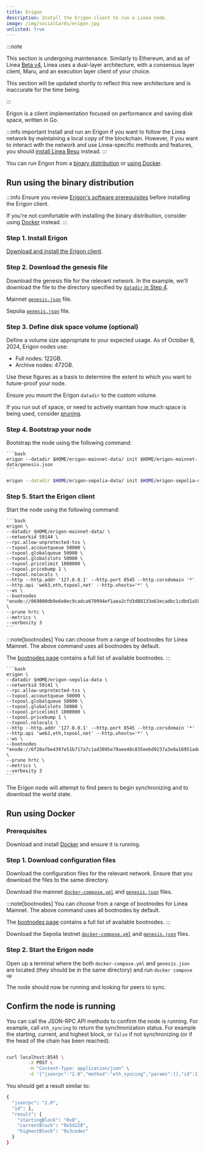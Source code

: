```yaml
---
title: Erigon
description: Install the Erigon client to run a Linea node.
image: /img/socialCards/erigon.jpg
unlisted: true
---
```




:::note

This section is undergoing maintenance. Similarly to Ethereum, and as of Linea [Beta v4](../../../release-notes.mdx#beta-v40), 
Linea uses a dual-layer architecture, with a consensus layer client, Maru, and an execution layer 
client of your choice. 

This section will be updated shortly to reflect this new architecture and is inaccurate for the time
being.

:::

Erigon is a client implementation focused on performance and saving disk space, written in Go.

:::info important
Install and run an Erigon if you want to follow the Linea network by 
maintaining a local copy of the blockchain. However, if you want to interact with the network and use
Linea-specific methods and features, you should [install Linea Besu](./linea-besu.mdx) instead.
:::

You can run Erigon from a [binary distribution](#run-using-the-binary-distribution) or [using Docker](#run-using-docker).

## Run using the binary distribution

:::info
Ensure you review [Erigon's software prerequisites](https://erigon.gitbook.io/erigon/basic-usage/getting-started#software-prerequisites)
before installing the Erigon client.

If you're not comfortable with installing the binary distribution, consider using [Docker](#run-using-docker) instead.
:::

### Step 1. Install Erigon

[Download and install the Erigon client](https://erigon.gitbook.io/erigon/basic-usage/getting-started).

### Step 2. Download the genesis file

Download the genesis file for the relevant network. In the example, we'll download the file to the
directory specified by [`datadir` in Step 4](#step-4-bootstrap-your-node).

<Tabs groupId="networks" className="my-tabs">
  <TabItem value="mainnet" label="Mainnet">
  
  Mainnet [`genesis.json`](pathname:///files/erigon/mainnet/genesis.json) file.
  
  </TabItem>
  <TabItem value="Linea Sepolia" label="Linea Sepolia">
  
  Sepolia [`genesis.json`](pathname:///files/erigon/sepolia/genesis.json) file.
  
  </TabItem>
</Tabs>

### Step 3. Define disk space volume (optional)

Define a volume size appropriate to your expected usage. As of October 8, 2024, Erigon nodes use:
- Full nodes: 122GB.
- Archive nodes: 472GB.

Use these figures as a basis to determine the extent to which you want to future-proof your node.

Ensure you mount the Erigon `datadir` to the custom volume.

If you run out of space, or need to actively maintain how much space is being used, consider
[pruning](https://erigon.gitbook.io/erigon/advanced-usage/options).

<VolumeCreation />

### Step 4. Bootstrap your node

Bootstrap the node using the following command:

<Tabs groupId="networks" className="my-tabs">
  <TabItem value="mainnet" label="Mainnet">
  
    ```bash
    erigon --datadir $HOME/erigon-mainnet-data/ init $HOME/erigon-mainnet-data/genesis.json
    ```
  
  </TabItem>
  
  <TabItem value="Linea Sepolia" label="Linea Sepolia">
  
  ```bash
  erigon --datadir $HOME/erigon-sepolia-data/ init $HOME/erigon-sepolia-data/genesis.json
  ```
  
  </TabItem>
</Tabs>

### Step 5. Start the Erigon client

Start the node using the following command:

<Tabs groupId="networks" className="my-tabs">
  <TabItem value="mainnet" label="Mainnet">
  
    ```bash
    erigon \
    --datadir $HOME/erigon-mainnet-data/ \
    --networkid 59144 \
    --rpc.allow-unprotected-txs \
    --txpool.accountqueue 50000 \
    --txpool.globalqueue 50000 \
    --txpool.globalslots 50000 \
    --txpool.pricelimit 1000000 \
    --txpool.pricebump 1 \
    --txpool.nolocals \
    --http --http.addr '127.0.0.1' --http.port 8545 --http.corsdomain '*' --http.api 'web3,eth,txpool,net' --http.vhosts='*' \
    --ws \
    --bootnodes "enode://069800db9e6e0ec9cadca670994ef1aea2cfd3d88133e63ecadbc1cdbd1a5847b09838ee08d8b5f02a9c32ee13abeb4d4104bb5514e5322c9d7ee19f41ff3e51@3.132.73.210:31002,enode://a8e03a71eab12ec4b47bb6e19169d8e4dc7a58373a2476969bbe463f2dded6003037fa4dd5f71e15027f7fc8d7340956fbbefed67ddd116ac19a7f74da034b61@3.132.73.210:31003,enode://97706526cf79df9d930003644f9156805f6c8bd964fc79e083444f7014ce10c9bdd2c5049e63b58040dca1d4c82ebef970822198cf0714de830cff4111534ff1@18.223.198.165:31004,enode://24e1c654a801975a96b7f54ebd7452ab15777fc635c1db25bdbd4425fdb04e7f4768e9e838a87ab724320a765e41631d5d37758c933ad0e8668693558125c8aa@18.223.198.165:31000,enode://27010891d960f73d272a553f72b6336c6698db3ade98d631f09c764e57674a797be5ebc6829ddbb65ab564f439ebc75215d20aa98b6f351d12ea623e7d139ac3@3.132.73.210:31001,enode://228e1b8a4931e46f383e30721dac21fb8fb4e5e1b32c870e13b25478c82db3dc1cd9e7ceb93d302a766466b55638cc9c5cbfc43aa48fa41ced19baf365951f76@3.1.142.64:31002,enode://c22eb0d40fc3ad5ea710aeddea906567778166bfe18c157955e8c39b23a46c45db18a0fa2ba07f2b64c81178a8c796aec2a29151533920ead06fcdfc6d8d03c6@47.128.192.57:31004,enode://8ce733abe39fd7ae0a278b9893f85c1193c611a3886168690dd843435460f22cc4d61f9e8d0ace7f5905836a665319a31cccdaacdada2acc69972c382ecce7db@3.1.142.64:31003,enode://b7c1b2bed65a855f7a2104aac9a14674dfdf018fdac763415b373b29ce18cdb81d36328ba4e5c9f12629f3a50c3e8f9ee048f22dbdbe93a82813da89c6b81334@51.20.235.126:31004,enode://95270e0550848a72fb141cf27f1c4ea10714edde365b411dc0fa06c81c0f282ce155eb9fa472b6b8bb9ee98395eeaf4c5a7b02a01fe58b37ea98ba152eda4c37@13.50.94.193:31000,enode://72013391755f24f08567b932feeeec4c893c06e0b1fb480890c83bf87fd277ad86a5ab9cb586db9ae9970371a2f8cb0c96f6c9f69045abca0fb801db7f047138@51.20.235.126:31001" \
    --prune hrtc \
    --metrics \
    --verbosity 3
    ```

  :::note[bootnodes]
  You can choose from a range of bootnodes for Linea Mainnet. The above command uses 
  all bootnodes by default.

  The [bootnodes page](bootnodes.mdx) contains a full list of available bootnodes.
  :::
  
  </TabItem>
  <TabItem value="Linea Sepolia" label="Linea Sepolia">
  
    ```bash
    erigon \
    --datadir $HOME/erigon-sepolia-data \
    --networkid 59141 \
    --rpc.allow-unprotected-txs \
    --txpool.accountqueue 50000 \
    --txpool.globalqueue 50000 \
    --txpool.globalslots 50000 \
    --txpool.pricelimit 1000000 \
    --txpool.pricebump 1 \
    --txpool.nolocals \
    --http --http.addr '127.0.0.1' --http.port 8545 --http.corsdomain '*' --http.api 'web3,eth,txpool,net' --http.vhosts='*' \
    --ws \
    --bootnodes "enode://6f20afbe4397e51b717a7c1ad3095e79aee48c835eebd9237a3e8a16951ade1fe0e66e981e30ea269849fcb6ba03d838da37f524fabd2a557474194a2e2604fa@18.221.100.27:31002,enode://ce1e0d8e0500cb5c0ac56bdcdafb2d6320c3a2c5125b5ccf12f5dfc9b47ee74acbcafc32559017613136c9c36a0ce74ba4f83b7fb8244f099f3b15708d9d3129@3.23.75.47:31000,enode://1b026a5eb0ae74300f58987d235ef0e3a550df963345cb3574be3b0b54378bd11f14dfd515a8976f2c2d2826090e9507b8ccc24f896a9ffffffcabcfd996a733@3.129.120.128:31001" \
    --prune hrtc \
    --metrics \
    --verbosity 3
    ```
  </TabItem>
</Tabs>

The Erigon node will attempt to find peers to begin synchronizing and to download the world state.

## Run using Docker

### Prerequisites

Download and install [Docker](https://docker.com/products/docker-desktop/) and ensure it is 
running.

### Step 1. Download configuration files

Download the configuration files for the relevant network. Ensure that you download the files to the same directory.

<Tabs groupId="networks" className="my-tabs">
  <TabItem value="mainnet" label="Mainnet">
  
  Download the mainnet [`docker-compose.yml`](pathname:///files/erigon/mainnet/docker-compose.yml) and [`genesis.json`](pathname:///files/erigon/mainnet/genesis.json)
  files.

  :::note[bootnodes]
  You can choose from a range of bootnodes for Linea Mainnet. The above command uses 
  all bootnodes by default.

  The [bootnodes page](bootnodes.mdx) contains a full list of available bootnodes.
  :::
  
  </TabItem>
  <TabItem value="Linea Sepolia" label="Linea Sepolia">
  
  Download the Sepolia testnet [`docker-compose.yml`](pathname:///files/erigon/sepolia/docker-compose.yml) and [`genesis.json`](pathname:///files/erigon/sepolia/genesis.json)
  files.

  </TabItem>
</Tabs>

### Step 2. Start the Erigon node

Open up a terminal where the both `docker-compose.yml` and `genesis.json` are located (they should be in the same directory)
and run `docker compose up`

The node should now be running and looking for peers to sync.

## Confirm the node is running

You can call the JSON-RPC API methods to confirm the node is running. For example, call
`eth_syncing` to return the synchronization status.
For example the starting, current, and highest block, or `false` if not synchronizing (or if the head of the chain has been reached).

```bash

curl localhost:8545 \
        -X POST \
        -H "Content-Type: application/json" \
        -d '{"jsonrpc":"2.0","method":"eth_syncing","params":[],"id":1}'

```

You should get a result similar to:

```bash
{
  "jsonrpc": "2.0",
  "id": 1,
  "result": {
    "startingBlock": "0x0",
    "currentBlock": "0x5d228",
    "highestBlock": "0x3cedec"
  }
}
```
